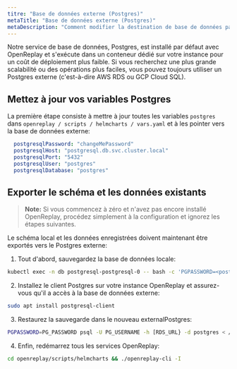 ```yaml
---
titre: "Base de données externe (Postgres)"
metaTitle: "Base de données externe (Postgres)"
metaDescription: "Comment modifier la destination de base de données par défaut d'OpenReplay et utiliser une base de données externe."
---
```


Notre service de base de données, Postgres, est installé par défaut avec OpenReplay et s'exécute dans un conteneur dédié sur votre instance pour un coût de déploiement plus faible. Si vous recherchez une plus grande scalabilité ou des opérations plus faciles, vous pouvez toujours utiliser un Postgres externe (c'est-à-dire AWS RDS ou GCP Cloud SQL).

## Mettez à jour vos variables Postgres

La première étape consiste à mettre à jour toutes les variables `postgres` dans `openreplay / scripts / helmcharts / vars.yaml` et à les pointer vers la base de données externe:


```yaml
  postgresqlPassword: "changeMePassword"
  postgresqlHost: "postgresql.db.svc.cluster.local"
  postgresqlPort: "5432"
  postgresqlUser: "postgres"
  postgresqlDatabase: "postgres"
```


## Exporter le schéma et les données existants

> **Note:** Si vous commencez à zéro et n'avez pas encore installé OpenReplay, procédez simplement à la configuration et ignorez les étapes suivantes.

Le schéma local et les données enregistrées doivent maintenant être exportés vers le Postgres externe:

1. Tout d'abord, sauvegardez la base de données locale:


```bash
kubectl exec -n db postgresql-postgresql-0 -- bash -c 'PGPASSWORD=<postgresPassword from vars.yaml> pg_dumpall -U postgres '"  > ~/path/to/dump.sql
```


2. Installez le client Postgres sur votre instance OpenReplay et assurez-vous qu'il a accès à la base de données externe:


```bash
sudo apt install postgresql-client
```


3. Restaurez la sauvegarde dans le nouveau externalPostgres:


```bash
PGPASSWORD=PG_PASSWORD psql -U PG_USERNAME -h [RDS_URL} -d postgres < /path/to/dump.sql
```


4. Enfin, redémarrez tous les services OpenReplay:


```bash
cd openreplay/scripts/helmcharts && ./openreplay-cli -I
```

